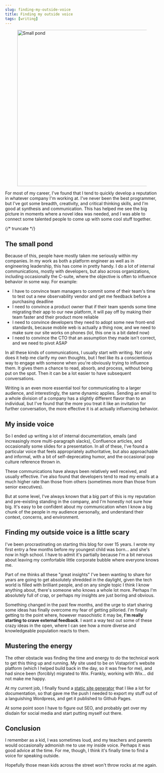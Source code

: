 ```yaml
---
slug: finding-my-outside-voice
title: Finding my outside voice
tags: [writing]
---
```


<figure style={{width: 300, float: 'right', marginLeft: '20px', marginTop: '0'}} >
<a title="Shanmugamp7, CC BY-SA 3.0 &lt;https://creativecommons.org/licenses/by-sa/3.0&gt;, via Wikimedia Commons" href="https://commons.wikimedia.org/wiki/File:Small_pond.jpg"><img width="512" alt="Small pond" src="https://upload.wikimedia.org/wikipedia/commons/thumb/8/89/Small_pond.jpg/512px-Small_pond.jpg" /></a>
</figure>

For most of my career, I've found that I tend to quickly develop a reputation in whatever company I'm working at. I've never been the best programmer, but I've got some breadth, creativity, and critical thinking skills, and I'm good at synthesis and communication. This has helped me see the big picture in moments where a novel idea was needed, and I was able to connect some talented people to come up with some cool stuff together.

{/* truncate */}

## The small pond

Because of this, people have mostly taken me seriously within my companies. In my work as both a platform engineer as well as in engineering leadership, this has come in pretty handy. I do a lot of internal communications, mostly with developers, but also across organizations, including occasionally the C-suite, where the objective is often to influence behavior in some way. For example:

* I have to convince team managers to commit some of their team's time to test out a new observability vendor and get me feedback before a purchasing deadline
* I need to convince a product owner that if their team spends some time migrating their app to our new platform, it will pay off by making their team faster and their product more reliable
* I need to convince developers they need to adopt some new front-end standards, because mobile web is actually a thing now, and we need to make sure our site works on phones (lol, this one is a bit dated now)
* I need to convince the CTO that an assumption they made isn't correct, and we need to pivot ASAP

In all these kinds of communications, I usually start with writing. Not only does it help me clarify my own thoughts, but I feel like its a conscientious way to engage with someone when you're obviously trying to influence them. It gives them a chance to read, absorb, and process, without being put on the spot. Then it can be a lot easier to have subsequent conversations. 

Writing is an even more essential tool for communicating to a larger audience, and interestingly, the same dynamic applies. Sending an email to a whole division of a company has a slightly different flavor than to an individual, but I've found that the more you treat it like an invitation for further conversation, the more effective it is at actually influencing behavior.

## My inside voice

So I ended up writing a lot of internal documentation, emails (and increasingly more multi-paragraph slacks), Confluence articles, and occasionally some slides for a presentation. In all of these, I've found a particular voice that feels appropriately authoritative, but also approachable and informal, with a bit of self-deprecating humor, and the occasional pop culture reference thrown in.

These communications have always been relatively well received, and usually effective. I've also found that developers tend to read my emails at a much higher rate than those from others (sometimes more than those from senior executives). 

But at some level, I've always known that a big part of this is my reputation and pre-existing standing in the company, and I'm honestly not sure how big. It's easy to be confident about my communication when I know a big chunk of the people in my audience personally, and understand their context, concerns, and environment.

## Finding my outside voice is a little scary

I've been procrastinating on starting this blog for over 15 years. I wrote my first entry a few months before my youngest child was born... and she's now in high school. I have to admit it's partially because I'm a bit nervous about leaving my comfortable little corporate bubble where everyone knows me.

Part of me thinks all these "great insights" I've been wanting to share for years are going to get absolutely shredded in the daylight, given the tech world is filled with brilliant people, and on any single topic I think I know anything about, there's someone who knows a whole lot more. Perhaps I'm absolutely full of crap, or perhaps my insights are just boring and obvious.

Something changed in the past few months, and the urge to start sharing some ideas has finally overcome my fear of getting pilloried. I'm finally getting to the point where, however masochistic it may be, **I'm really starting to crave external feedback**. I want a way test out some of these crazy ideas in the open, where I can see how a more diverse and knowledgeable population reacts to them.

## Mustering the energy

The other obstacle was finding the time and energy to do the technical work to get this thing up and running. My site used to be on Vistaprint's website platform (which I helped build back in the day, so it was free for me), and had since been (forcibly) migrated to Wix. Frankly, working with Wix... did not make me happy.

At my current job, I finally found a [static site generator](https://docusaurus.io/) that I like a lot for documentation, so that gave me the push I needed to export my stuff out of a languishing Wordpress, and get it published to Github Pages.

At some point soon I have to figure out SEO, and probably get over my disdain for social media and start putting myself out there.

## Conclusion

I remember as a kid, I was sometimes loud, and my teachers and parents would occasionally admonish me to use my inside voice. Perhaps it was good advice at the time. For me, though, I think it's finally time to find a voice for speaking outside.

Hopefully those mean kids across the street won't throw rocks at me again.
